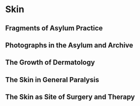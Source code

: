 # Skin 

## Fragments of Asylum Practice 

## Photographs in the Asylum and Archive 

## The Growth of Dermatology 

## The Skin in General Paralysis 

## The Skin as Site of Surgery and Therapy 
